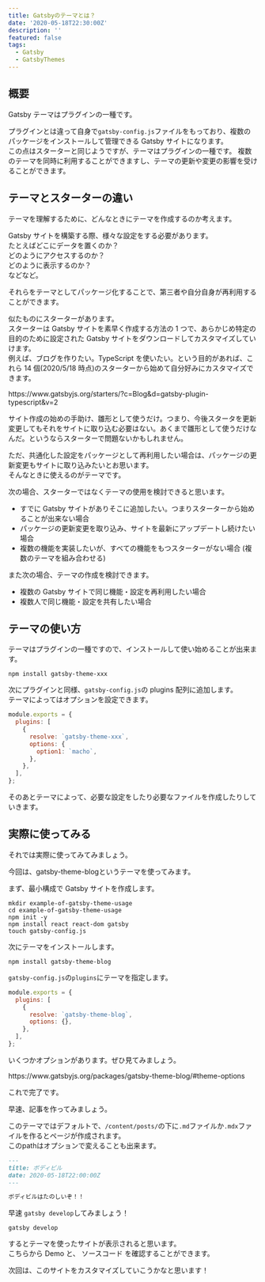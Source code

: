 ```yaml
---
title: Gatsbyのテーマとは？
date: '2020-05-18T22:30:00Z'
description: ''
featured: false
tags:
  - Gatsby
  - GatsbyThemes
---
```



## 概要

Gatsby テーマは<Link to='/blog/what-is-gatsby-plugins/'>プラグイン</Link>の一種です。

プラグインとは違って自身で`gatsby-config.js`ファイルをもっており、複数のパッケージをインストールして管理できる Gatsby サイトになります。  
この点は<Link to='/blog/what-is-gatsby-starters/'>スターター</Link>と同じようですが、テーマはプラグインの一種です。
複数のテーマを同時に利用することができますし、テーマの更新や変更の影響を受けることができます。

## テーマとスターターの違い

テーマを理解するために、どんなときにテーマを作成するのか考えます。

Gatsby サイトを構築する際、様々な設定をする必要があります。  
たとえばどこにデータを置くのか？  
どのようにアクセスするのか？  
どのように表示するのか？  
などなど。

それらをテーマとしてパッケージ化することで、第三者や自分自身が再利用することができます。

似たものに<Link to='/blog/what-is-gatsby-starters/'>スターター</Link>があります。  
スターターは Gatsby サイトを素早く作成する方法の 1 つで、あらかじめ特定の目的のために設定された Gatsby サイトをダウンロードしてカスタマイズしていけます。  
例えば、ブログを作りたい。TypeScript を使いたい。という目的があれば、これら 14 個(2020/5/18 時点)のスターターから始めて自分好みにカスタマイズできます。

<ExternalLink href='https://www.gatsbyjs.org/starters/?c=Blog&d=gatsby-plugin-typescript&v=2'>
  https://www.gatsbyjs.org/starters/?c=Blog&d=gatsby-plugin-typescript&v=2
</ExternalLink>

サイト作成の始めの手助け、雛形として使うだけ。つまり、今後スタータを更新変更してもそれをサイトに取り込む必要はない。あくまで雛形として使うだけなんだ。というならスターターで問題ないかもしれません。

ただ、共通化した設定をパッケージとして再利用したい場合は、パッケージの更新変更もサイトに取り込みたいとお思います。  
そんなときに使えるのがテーマです。

次の場合、スターターではなくテーマの使用を検討できると思います。

- すでに Gatsby サイトがありそこに追加したい。つまりスターターから始めることが出来ない場合
- パッケージの更新変更を取り込み、サイトを最新にアップデートし続けたい場合
- 複数の機能を実装したいが、すべての機能をもつスターターがない場合
  (複数のテーマを組み合わせる)

また次の場合、テーマの作成を検討できます。

- 複数の Gatsby サイトで同じ機能・設定を再利用したい場合
- 複数人で同じ機能・設定を共有したい場合

## テーマの使い方

テーマはプラグインの一種ですので、インストールして使い始めることが出来ます。


```shell title=テーマをインストール
npm install gatsby-theme-xxx
```

次にプラグインと同様、`gatsby-config.js`の plugins 配列に追加します。  
テーマによってはオプションを設定できます。

```js title=gatsby-config.js
module.exports = {
  plugins: [
    {
      resolve: `gatsby-theme-xxx`,
      options: {
        option1: `macho`,
      },
    },
  ],
};
```

そのあとテーマによって、必要な設定をしたり必要なファイルを作成したりしていきます。

## 実際に使ってみる

それでは実際に使ってみてみましょう。

今回は、<ExternalLink href='https://www.gatsbyjs.org/packages/gatsby-theme-blog/'>gatsby-theme-blog</ExternalLink>というテーマを使ってみます。

まず、最小構成で Gatsby サイトを作成します。

```shell title=最小構成でgatsbyサイト作成
mkdir example-of-gatsby-theme-usage
cd example-of-gatsby-theme-usage
npm init -y
npm install react react-dom gatsby
touch gatsby-config.js
```

次にテーマをインストールします。

```shell title=テーマをインストール
npm install gatsby-theme-blog
```

`gatsby-config.js`の`plugins`にテーマを指定します。

```js title=gatsby-config.js
module.exports = {
  plugins: [
    {
      resolve: `gatsby-theme-blog`,
      options: {},
    },
  ],
};
```

いくつかオプションがあります。ぜひ見てみましょう。

<ExternalLink href='https://www.gatsbyjs.org/packages/gatsby-theme-blog/#theme-options'>
  https://www.gatsbyjs.org/packages/gatsby-theme-blog/#theme-options
</ExternalLink>

これで完了です。

早速、記事を作ってみましょう。

このテーマではデフォルトで、`/content/posts/`の下に`.md`ファイルか`.mdx`ファイルを作るとページが作成されます。  
このpathはオプションで変えることも出来ます。

```md title=content/posts/bodybuilding.md
---
title: ボディビル
date: 2020-05-18T22:00:00Z
---

ボディビルはたのしいぞ！！
```

早速 `gatsby develop`してみましょう！

```shell
gatsby develop
```

するとテーマを使ったサイトが表示されると思います。  
こちらから <ExternalLink href='https://example-of-gatsby-theme-usage.netlify.app/'>Demo</ExternalLink> と、 <ExternalLink href='https://github.com/YuukiOkamoto/example-of-gatsby-theme-usage/tree/master'>ソースコード</ExternalLink> を確認することができます。

<Callout emoji='🙌' my='5'>次回は、このサイトをカスタマイズしていこうかなと思います！</Callout>